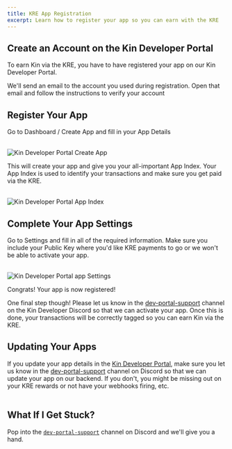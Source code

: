 ```yaml
---
title: KRE App Registration
excerpt: Learn how to register your app so you can earn with the KRE
---
```


## Create an Account on the Kin Developer Portal

To earn Kin via the KRE, you have to have registered your app on our Kin Developer Portal.

We'll send an email to the account you used during registration. Open that email and follow the instructions to verify your account

<div className="mt-8 grid gap-6 md:grid-cols-2">
  <NavCard
    title="Kin Developer Portal"
    subtitle="Register and manage your Kin app so you can earn via the KRE"
    svgFile="kin-circle-white"
    link={{ url: 'https://portal.kin.org/', label: 'Sign In / Sign Up' }}
  />
</div>

## Register Your App

Go to Dashboard / Create App and fill in your App Details<br/><br/>

![Kin Developer Portal Create App](/images/DeveloperPortal01.png)

This will create your app and give you your all-important App Index. Your App Index is used to identify your transactions and make sure you get paid via the KRE.<br/><br/>

![Kin Developer Portal App Index](/images/DeveloperPortal02.png)

## Complete Your App Settings

Go to Settings and fill in all of the required information. Make sure you include your Public Key where you'd like KRE payments to go or we won't be able to activate your app.<br/><br/>

![Kin Developer Portal app Settings](/images/DeveloperPortal03.png)

Congrats! Your app is now registered!

One final step though! Please let us know in the [dev-portal-support](https://discord.com/channels/808859554997469244/866647819913396224) channel on the Kin Developer Discord so that we can activate your app. Once this is done, your transactions will be correctly tagged so you can earn Kin via the KRE.

<Help discord />

## Updating Your Apps

If you update your app details in the [Kin Developer Portal](https://portal.kin.org/), make sure you let us know in the [dev-portal-support](https://discord.com/channels/808859554997469244/866647819913396224) channel on Discord so that we can update your app on our backend. If you don't, you might be missing out on your KRE rewards or not have your webhooks firing, etc.<br/><br/>

## What If I Get Stuck?

Pop into the [`dev-portal-support`](https://discord.com/channels/808859554997469244/866647819913396224) channel on Discord and we'll give you a hand.
